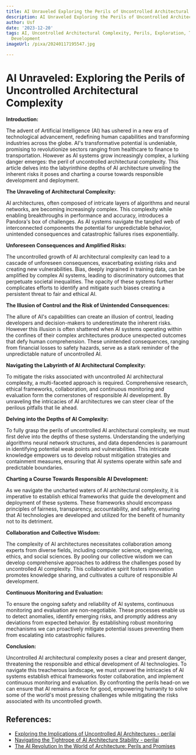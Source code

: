 ```yaml
---
title: AI Unraveled Exploring the Perils of Uncontrolled Architectural Complexity
description: AI Unraveled Exploring the Perils of Uncontrolled Architectural Complexity
author: Usf
date: '2023-12-20'
tags: AI, Uncontrolled Architectural Complexity, Perils, Exploration, Technology,
  Development
imageUrl: /pixa/20240117195547.jpg

---
```

# AI Unraveled: Exploring the Perils  of Uncontrolled Architectural Complexity

**Introduction:**

The advent of Artificial Intelligence (AI) has  ushered  in  a new era of technological advancement, redefining human capabilities and transforming industries across the globe. AI's transformative potential is undeniable, promising to revolutionize sectors ranging from healthcare to finance to transportation. However as AI systems grow increasingly complex, a lurking  danger emerges: the peril of uncontrolled architectural complexity. This article delves into the labyrinthine depths of AI architecture unveiling the inherent risks it poses and charting a course towards responsible development and  deployment.

**The Unraveling of Architectural  Complexity:**

AI architectures, often composed of intricate layers of algorithms and neural networks, are becoming increasingly complex. This complexity while enabling breakthroughs in performance and accuracy, introduces a Pandora's box of challenges. As AI systems navigate the tangled  web of interconnected components the potential  for unpredictable behavior, unintended consequences and catastrophic failures rises exponentially.

**Unforeseen Consequences and Amplified Risks:**

The uncontrolled growth  of AI  architectural complexity can lead to a cascade of unforeseen consequences, exacerbating  existing risks  and creating new vulnerabilities. Bias,  deeply ingrained  in  training data, can be  amplified by complex AI systems, leading to discriminatory outcomes that perpetuate societal inequalities. The opacity of these systems further complicates efforts to identify  and mitigate such biases creating a persistent threat to fair and ethical AI.

**The Illusion of  Control and  the Risk of Unintended Consequences:**

The allure of  AI's capabilities can create an illusion of  control, leading developers and decision-makers to underestimate the inherent  risks. However  this illusion is often shattered when AI systems operating within the confines of their complex architectures produce unexpected outcomes that defy human comprehension.  These unintended consequences, ranging from financial losses to safety hazards, serve as a stark reminder of  the unpredictable nature of uncontrolled AI.

**Navigating the Labyrinth of AI Architectural Complexity:**

To mitigate the  risks associated with uncontrolled AI architectural  complexity, a multi-faceted approach is required. Comprehensive research, ethical frameworks, collaboration, and continuous monitoring and evaluation form the cornerstones of responsible AI development. By unraveling the intricacies of AI architectures we can steer clear of  the perilous pitfalls that lie ahead.

**Delving into the Depths of AI Complexity:**

To fully grasp the perils of uncontrolled AI architectural complexity, we must first delve into the depths of  these systems. Understanding the underlying algorithms neural network structures, and data dependencies  is paramount in identifying potential weak points and vulnerabilities. This intricate  knowledge empowers us  to develop robust mitigation strategies and containment measures, ensuring that AI systems operate within safe  and predictable boundaries.

**Charting  a Course  Towards Responsible AI Development:**

As we navigate the uncharted waters of AI architectural  complexity, it is imperative to establish ethical frameworks that guide the development and  deployment of these systems. These frameworks should encompass principles of fairness, transparency, accountability, and safety,  ensuring that AI technologies are developed  and utilized for the benefit of humanity not to its detriment.

**Collaboration and Collective Wisdom:**

The  complexity of AI architectures necessitates collaboration among experts from diverse fields, including computer science,  engineering, ethics, and social sciences.  By pooling our collective wisdom we can develop comprehensive  approaches to address the challenges posed by uncontrolled AI complexity. This collaborative spirit fosters innovation promotes knowledge sharing,  and cultivates a culture of responsible AI  development.

**Continuous  Monitoring and Evaluation:**

To ensure the ongoing safety and reliability of  AI  systems,  continuous monitoring and evaluation are non-negotiable. These processes  enable us  to detect anomalies, identify emerging risks,  and promptly address any deviations from expected behavior. By establishing robust monitoring mechanisms we can proactively mitigate potential issues preventing  them from escalating into catastrophic failures.

**Conclusion:**

Uncontrolled AI architectural complexity poses a clear and present danger, threatening the responsible and ethical  development of AI technologies. To navigate this treacherous landscape, we must  unravel the intricacies of AI systems establish ethical frameworks foster collaboration, and implement continuous monitoring and evaluation. By confronting the perils head-on we can ensure  that AI remains a force for good,  empowering humanity  to solve some of the world's  most pressing  challenges  while mitigating the  risks  associated with  its uncontrolled growth.

## References:
- [Exploring the Implications of Uncontrolled AI Architectures - perilai](https://perilai.com/blog/unraveling%20the%20abyss%20exploring%20the%20implications%20of%20uncontrolled%20ai%20architectures)
- [Navigating the Tightrope of AI Architecture Stability - perilai](https://perilai.com/blog/the%20perilous%20dance%20navigating%20the%20tightrope%20of%20ai%20architecture%20stability)
- [The AI Revolution In the World of Architecture: Perils and Promises](https://www.law.com/newyorklawjournal/2023/11/07/the-ai-revolution-in-the-world-of-architecture-perils-and-promises/)
